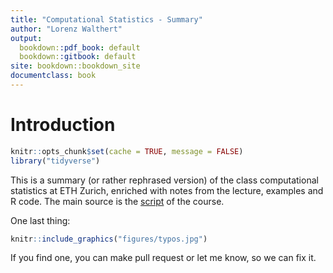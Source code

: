 ```yaml
---
title: "Computational Statistics - Summary"
author: "Lorenz Walthert"
output:
  bookdown::pdf_book: default
  bookdown::gitbook: default
site: bookdown::bookdown_site
documentclass: book
---
```


# Introduction
```r
knitr::opts_chunk$set(cache = TRUE, message = FALSE)
library("tidyverse")
```

This is a summary (or rather rephrased version) of the class computational
statistics at ETH Zurich, enriched with notes from the lecture, examples and R
code. The main source is the
[script](https://polybox.ethz.ch/index.php/s/q3NaRdR7K6Xrfkd/download) of the
course. 

One last thing:

```r
knitr::include_graphics("figures/typos.jpg")
```

If you find one, you can make pull request or let me know, so we can fix it. 


